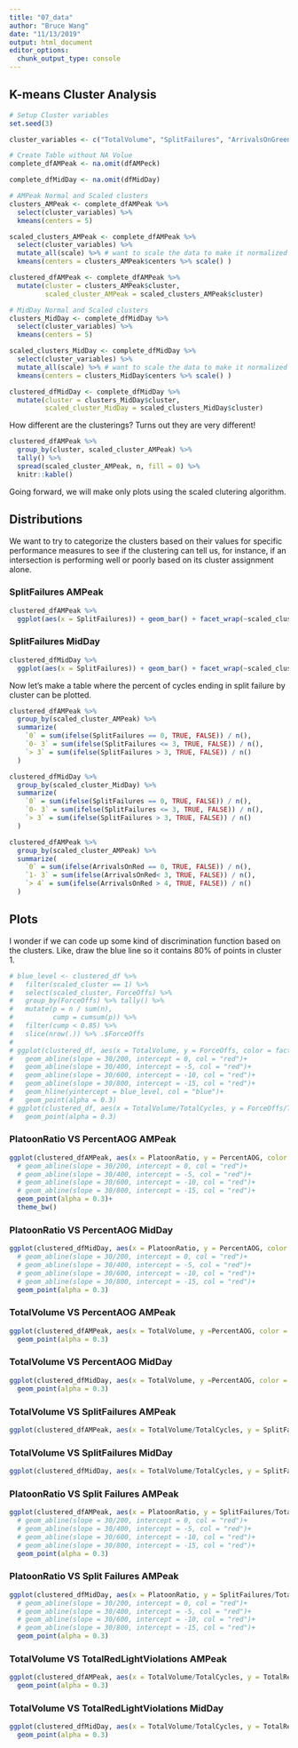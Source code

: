 ```yaml
---
title: "07_data"
author: "Bruce Wang"
date: "11/13/2019"
output: html_document
editor_options: 
  chunk_output_type: console
---
```



## K-means Cluster Analysis
```r
# Setup Cluster variables
set.seed(3)

cluster_variables <- c("TotalVolume", "SplitFailures", "ArrivalsOnGreen", "PlatoonRatio", "TotalRedLightViolations")

# Create Table without NA Volue
complete_dfAMPeak <- na.omit(dfAMPeck)

complete_dfMidDay <- na.omit(dfMidDay)

# AMPeak Normal and Scaled clusters
clusters_AMPeak <- complete_dfAMPeak %>%
  select(cluster_variables) %>%
  kmeans(centers = 5)

scaled_clusters_AMPeak <- complete_dfAMPeak %>%
  select(cluster_variables) %>%
  mutate_all(scale) %>% # want to scale the data to make it normalized for kmeans
  kmeans(centers = clusters_AMPeak$centers %>% scale() )

clustered_dfAMPeak <- complete_dfAMPeak %>%
  mutate(cluster = clusters_AMPeak$cluster,
         scaled_cluster_AMPeak = scaled_clusters_AMPeak$cluster)

# MidDay Normal and Scaled clusters
clusters_MidDay <- complete_dfMidDay %>%
  select(cluster_variables) %>%
  kmeans(centers = 5)

scaled_clusters_MidDay <- complete_dfMidDay %>%
  select(cluster_variables) %>%
  mutate_all(scale) %>% # want to scale the data to make it normalized for kmeans
  kmeans(centers = clusters_MidDay$centers %>% scale() )

clustered_dfMidDay <- complete_dfMidDay %>%
  mutate(cluster = clusters_MidDay$cluster,
         scaled_cluster_MidDay = scaled_clusters_MidDay$cluster)
```
How different are the clusterings? Turns out they are very different!

```r
clustered_dfAMPeak %>%
  group_by(cluster, scaled_cluster_AMPeak) %>%
  tally() %>%
  spread(scaled_cluster_AMPeak, n, fill = 0) %>%
  knitr::kable()
```

Going forward, we will make only plots using the scaled clutering algorithm.

## Distributions {.tabset}

We want to try to categorize the clusters based on their values for specific performance measures to see
if the clustering can tell us, for instance, if an intersection is performing well or poorly based on
its cluster assignment alone.

### SplitFailures AMPeak
```r
clustered_dfAMPeak %>%
  ggplot(aes(x = SplitFailures)) + geom_bar() + facet_wrap(~scaled_cluster_AMPeak)
```

### SplitFailures MidDay
```r
clustered_dfMidDay %>%
  ggplot(aes(x = SplitFailures)) + geom_bar() + facet_wrap(~scaled_cluster_MidDay)
```
Now let's make a table where the percent of cycles ending in split failure by cluster can be plotted.

```r
clustered_dfAMPeak %>%
  group_by(scaled_cluster_AMPeak) %>%
  summarize(
    `0` = sum(ifelse(SplitFailures == 0, TRUE, FALSE)) / n(),
    `0- 3` = sum(ifelse(SplitFailures <= 3, TRUE, FALSE)) / n(),
    `> 3` = sum(ifelse(SplitFailures > 3, TRUE, FALSE)) / n()
  )

clustered_dfMidDay %>%
  group_by(scaled_cluster_MidDay) %>%
  summarize(
    `0` = sum(ifelse(SplitFailures == 0, TRUE, FALSE)) / n(),
    `0- 3` = sum(ifelse(SplitFailures <= 3, TRUE, FALSE)) / n(),
    `> 3` = sum(ifelse(SplitFailures > 3, TRUE, FALSE)) / n()
  )

clustered_dfAMPeak %>%
  group_by(scaled_cluster_AMPeak) %>%
  summarize(
    `0` = sum(ifelse(ArrivalsOnRed == 0, TRUE, FALSE)) / n(),
    `1- 3` = sum(ifelse(ArrivalsOnRed< 3, TRUE, FALSE)) / n(),
    `> 4` = sum(ifelse(ArrivalsOnRed > 4, TRUE, FALSE)) / n()
  )
```

## Plots {.tabset}

I wonder if we can code up some kind of discrimination function based on the clusters. Like, 
draw the blue line so it contains 80% of points in cluster 1.

```r
# blue_level <- clustered_df %>%
#   filter(scaled_cluster == 1) %>%
#   select(scaled_cluster, ForceOffs) %>%
#   group_by(ForceOffs) %>% tally() %>%
#   mutate(p = n / sum(n),
#          cump = cumsum(p)) %>%
#   filter(cump < 0.85) %>%
#   slice(nrow(.)) %>% .$ForceOffs
# 
# ggplot(clustered_df, aes(x = TotalVolume, y = ForceOffs, color = factor(scaled_cluster))) +
#   geom_abline(slope = 30/200, intercept = 0, col = "red")+
#   geom_abline(slope = 30/400, intercept = -5, col = "red")+
#   geom_abline(slope = 30/600, intercept = -10, col = "red")+
#   geom_abline(slope = 30/800, intercept = -15, col = "red")+
#   geom_hline(yintercept = blue_level, col = "blue")+
#   geom_point(alpha = 0.3) 
# ggplot(clustered_df, aes(x = TotalVolume/TotalCycles, y = ForceOffs/TotalCycles, color = factor(scaled_cluster))) +
#   geom_point(alpha = 0.3)
```

### PlatoonRatio VS PercentAOG AMPeak
```r
ggplot(clustered_dfAMPeak, aes(x = PlatoonRatio, y = PercentAOG, color = factor(scaled_cluster_AMPeak))) +
  # geom_abline(slope = 30/200, intercept = 0, col = "red")+
  # geom_abline(slope = 30/400, intercept = -5, col = "red")+
  # geom_abline(slope = 30/600, intercept = -10, col = "red")+
  # geom_abline(slope = 30/800, intercept = -15, col = "red")+
  geom_point(alpha = 0.3)+
  theme_bw()

```

### PlatoonRatio VS PercentAOG MidDay
```r
ggplot(clustered_dfMidDay, aes(x = PlatoonRatio, y = PercentAOG, color = factor(scaled_cluster_MidDay))) +
  # geom_abline(slope = 30/200, intercept = 0, col = "red")+
  # geom_abline(slope = 30/400, intercept = -5, col = "red")+
  # geom_abline(slope = 30/600, intercept = -10, col = "red")+
  # geom_abline(slope = 30/800, intercept = -15, col = "red")+
  geom_point(alpha = 0.3)

```

### TotalVolume VS PercentAOG AMPeak
```r
ggplot(clustered_dfAMPeak, aes(x = TotalVolume, y =PercentAOG, color = factor(scaled_cluster_AMPeak))) +
  geom_point(alpha = 0.3)
```

### TotalVolume VS PercentAOG MidDay
```r
ggplot(clustered_dfMidDay, aes(x = TotalVolume, y =PercentAOG, color = factor(scaled_cluster_MidDay))) +
  geom_point(alpha = 0.3)
```

### TotalVolume VS SplitFailures AMPeak
```r
ggplot(clustered_dfAMPeak, aes(x = TotalVolume/TotalCycles, y = SplitFailures/TotalCycles, color = factor(scaled_cluster_AMPeak)))+   geom_point(alpha = 0.3)
```

### TotalVolume VS SplitFailures MidDay
```r
ggplot(clustered_dfMidDay, aes(x = TotalVolume/TotalCycles, y = SplitFailures/TotalCycles, color = factor(scaled_cluster_MidDay)))+   geom_point(alpha = 0.3)
```

### PlatoonRatio VS Split Failures AMPeak
```r
ggplot(clustered_dfAMPeak, aes(x = PlatoonRatio, y = SplitFailures/TotalCycles, color = factor(scaled_cluster_AMPeak))) +
  # geom_abline(slope = 30/200, intercept = 0, col = "red")+
  # geom_abline(slope = 30/400, intercept = -5, col = "red")+
  # geom_abline(slope = 30/600, intercept = -10, col = "red")+
  # geom_abline(slope = 30/800, intercept = -15, col = "red")+
  geom_point(alpha = 0.3)

```

### PlatoonRatio VS Split Failures AMPeak
```r
ggplot(clustered_dfMidDay, aes(x = PlatoonRatio, y = SplitFailures/TotalCycles, color = factor(scaled_cluster_MidDay))) +
  # geom_abline(slope = 30/200, intercept = 0, col = "red")+
  # geom_abline(slope = 30/400, intercept = -5, col = "red")+
  # geom_abline(slope = 30/600, intercept = -10, col = "red")+
  # geom_abline(slope = 30/800, intercept = -15, col = "red")+
  geom_point(alpha = 0.3)

```

### TotalVolume VS TotalRedLightViolations AMPeak
```r
ggplot(clustered_dfAMPeak, aes(x = TotalVolume/TotalCycles, y = TotalRedLightViolations/TotalCycles, color = factor(scaled_cluster_AMPeak))) +
  geom_point(alpha = 0.3)
```

### TotalVolume VS TotalRedLightViolations MidDay
```r
ggplot(clustered_dfMidDay, aes(x = TotalVolume/TotalCycles, y = TotalRedLightViolations/TotalCycles, color = factor(scaled_cluster_MidDay))) +
  geom_point(alpha = 0.3)
```
